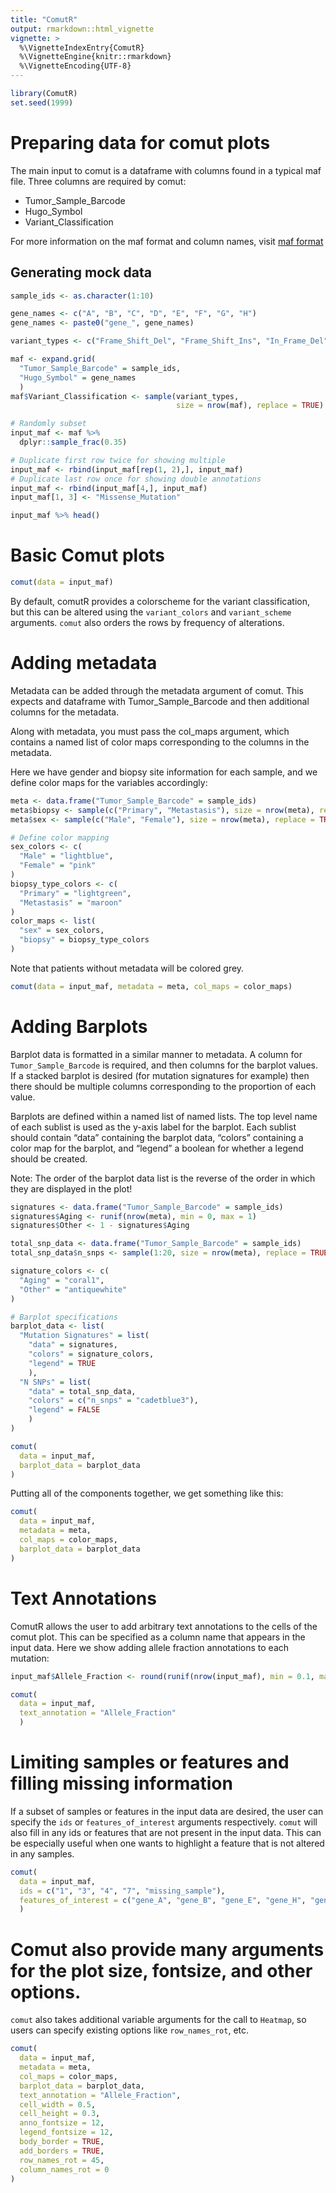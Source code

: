 ```yaml
---
title: "ComutR"
output: rmarkdown::html_vignette
vignette: >
  %\VignetteIndexEntry{ComutR}
  %\VignetteEngine{knitr::rmarkdown}
  %\VignetteEncoding{UTF-8}
---
```


```r
library(ComutR)
set.seed(1999)
```

# Preparing data for comut plots

The main input to comut is a dataframe with columns found in a typical maf file. Three columns are required by comut:

- Tumor_Sample_Barcode
- Hugo_Symbol
- Variant_Classification

For more information on the maf format and column names, visit [maf format](https://docs.gdc.cancer.gov/Data/File_Formats/MAF_Format/)

## Generating mock data

```r
sample_ids <- as.character(1:10)

gene_names <- c("A", "B", "C", "D", "E", "F", "G", "H")
gene_names <- paste0("gene_", gene_names)

variant_types <- c("Frame_Shift_Del", "Frame_Shift_Ins", "In_Frame_Del", "In_Frame_Ins", "Missense_Mutation", "Nonsense_Mutation", "Splice_Site", "Translation_Start_Site")

maf <- expand.grid(
  "Tumor_Sample_Barcode" = sample_ids,
  "Hugo_Symbol" = gene_names
  )
maf$Variant_Classification <- sample(variant_types,
                                     size = nrow(maf), replace = TRUE)

# Randomly subset
input_maf <- maf %>%
  dplyr::sample_frac(0.35)

# Duplicate first row twice for showing multiple
input_maf <- rbind(input_maf[rep(1, 2),], input_maf)
# Duplicate last row once for showing double annotations
input_maf <- rbind(input_maf[4,], input_maf)
input_maf[1, 3] <- "Missense_Mutation"

input_maf %>% head()
```

# Basic Comut plots

```r
comut(data = input_maf)
```

By default, comutR provides a colorscheme for the variant classification, but this can be altered using the `variant_colors` and `variant_scheme` arguments. `comut` also orders the rows by frequency of alterations.

# Adding metadata

Metadata can be added through the metadata argument of comut. This expects and dataframe with Tumor_Sample_Barcode and then additional columns for the metadata.

Along with metadata, you must pass the col_maps argument, which contains a named list of color maps corresponding to the columns in the metadata.

Here we have gender and biopsy site information for each sample, and we define color maps for the variables accordingly:

```r
meta <- data.frame("Tumor_Sample_Barcode" = sample_ids)
meta$biopsy <- sample(c("Primary", "Metastasis"), size = nrow(meta), replace = TRUE)
meta$sex <- sample(c("Male", "Female"), size = nrow(meta), replace = TRUE)

# Define color mapping
sex_colors <- c(
  "Male" = "lightblue",
  "Female" = "pink"
)
biopsy_type_colors <- c(
  "Primary" = "lightgreen",
  "Metastasis" = "maroon"
)
color_maps <- list(
  "sex" = sex_colors,
  "biopsy" = biopsy_type_colors
)
```

Note that patients without metadata will be colored grey.

```r
comut(data = input_maf, metadata = meta, col_maps = color_maps)
```

# Adding Barplots

Barplot data is formatted in a similar manner to metadata. A column for `Tumor_Sample_Barcode` is required, and then columns for the barplot values. If a stacked barplot is desired (for mutation signatures for example) then there should be multiple columns corresponding to the proportion of each value.

Barplots are defined within a named list of named lists. The top level name of each sublist is used as the y-axis label for the barplot. Each sublist should contain "data" containing the barplot data, "colors" containing a color map for the barplot, and "legend" a boolean for whether a legend should be created.

Note: The order of the barplot data list is the reverse of the order in which they are displayed in the plot!

```r
signatures <- data.frame("Tumor_Sample_Barcode" = sample_ids)
signatures$Aging <- runif(nrow(meta), min = 0, max = 1)
signatures$Other <- 1 - signatures$Aging

total_snp_data <- data.frame("Tumor_Sample_Barcode" = sample_ids)
total_snp_data$n_snps <- sample(1:20, size = nrow(meta), replace = TRUE)

signature_colors <- c(
  "Aging" = "coral1",
  "Other" = "antiquewhite"
)

# Barplot specifications
barplot_data <- list(
  "Mutation Signatures" = list(
    "data" = signatures,
    "colors" = signature_colors,
    "legend" = TRUE
    ),
  "N SNPs" = list(
    "data" = total_snp_data,
    "colors" = c("n_snps" = "cadetblue3"),
    "legend" = FALSE
    )
)
```

```r
comut(
  data = input_maf,
  barplot_data = barplot_data
)
```

Putting all of the components together, we get something like this:

```r
comut(
  data = input_maf,
  metadata = meta,
  col_maps = color_maps,
  barplot_data = barplot_data
)
```

# Text Annotations

ComutR allows the user to add arbitrary text annotations to the cells of the comut plot. This can be specified as a column name that appears in the input data. Here we show adding allele fraction annotations to each mutation:

```r
input_maf$Allele_Fraction <- round(runif(nrow(input_maf), min = 0.1, max = 1), 1)

comut(
  data = input_maf,
  text_annotation = "Allele_Fraction"
  )
```

# Limiting samples or features and filling missing information

If a subset of samples or features in the input data are desired, the user can specify the `ids` or `features_of_interest` arguments respectively. `comut` will also fill in any ids or features that are not present in the input data. This can be especially useful when one wants to highlight a feature that is not altered in any samples.

```r
comut(
  data = input_maf,
  ids = c("1", "3", "4", "7", "missing_sample"),
  features_of_interest = c("gene_A", "gene_B", "gene_E", "gene_H", "gene_missing")
  )
```

# Comut also provide many arguments for the plot size, fontsize, and other options.

`comut` also takes additional variable arguments for the call to `Heatmap`, so users can specify existing options like `row_names_rot`, etc.

```r
comut(
  data = input_maf,
  metadata = meta,
  col_maps = color_maps,
  barplot_data = barplot_data,
  text_annotation = "Allele_Fraction",
  cell_width = 0.5,
  cell_height = 0.3,
  anno_fontsize = 12,
  legend_fontsize = 12,
  body_border = TRUE,
  add_borders = TRUE,
  row_names_rot = 45,
  column_names_rot = 0
)
```
